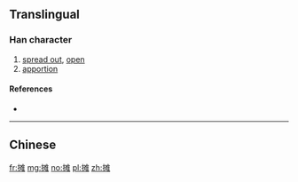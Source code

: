 {{also|攤}}
==Translingual==

===Han character===
{{Han char|rn=64|rad=手|as=10|sn=13|four=|canj=QEOG}}

# [[spread out]], [[open]]
# [[apportion]]

====References====
* {{Han ref|kx=0449.081|hdz=31939.040|uh=644A|ud=25674}}

----

==Chinese==
{{zh-see|攤}}

[[fr:摊]]
[[mg:摊]]
[[no:摊]]
[[pl:摊]]
[[zh:摊]]